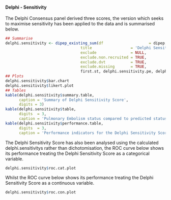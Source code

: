 #### Delphi - Sensitivity

The Delphi Consensus panel derived three scores, the version which seeks to maximise sensitivity has been applied to the data and is summarised below.
```r
## Summarise
delphi.sensitivity <- dipep_existing_sum(df                    = dipep,
                                 title                 = 'Delphi Sensitivity Score',
                                 exclude               = NULL,
                                 exclude.non.recruited = TRUE,
                                 exclude.dvt           = TRUE,
                                 exclude.missing       = TRUE,
                                 first.st, delphi.sensitivity.pe, delphi.sensitivity)
## Plots
delphi.sensitivity$bar.chart
delphi.sensitivity$likert.plot
## Tables
kable(delphi.sensitivity$summary.table,
      caption = 'Summary of Delphi Sensitivity Score',
      digits = 3)
kable(delphi.sensitivity$table,
      digits  = 3,
      caption = 'Pulmonary Embolism status compared to predicted status based on Delphi Sensitivity Score.')
kable(delphi.sensitivity$performance.table,
      digits  = 3,
      caption = 'Performance indicators for the Delphi Sensitivity Score for Pulmonary Embolism applied retrospectively to the DiPEP data.')

```

The Delphi Sensitivity Score has also been analysed using the calculated delphi.sensitivitys rather than dichotomisation, the ROC curve below shows its performance treating the Delphi Sensitivity Score as a categorical variable.

```r
delphi.sensitivity$roc.cat.plot

```

Whilst the ROC curve below shows its performance treating the Delphi Sensitivity Score as a continuous variable.

```r
delphi.sensitivity$roc.con.plot

```
